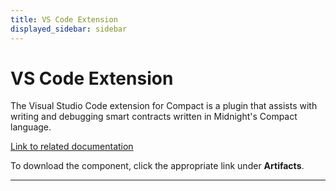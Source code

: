 ```yaml
---
title: VS Code Extension
displayed_sidebar: sidebar
---
```


# VS Code Extension

The Visual Studio Code extension for Compact is a plugin that assists with writing and debugging smart contracts written in Midnight's Compact language.

[Link to related documentation](../develop/reference/tools/vsc-plugin/)

To download the component, click the appropriate link under **Artifacts**.

---




<DynamicList />
